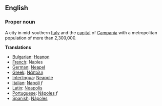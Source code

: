 ==English==

===Proper noun===

A city in mid-southern [[Italy]] and the [[capital]] of [[Campania]] with a metropolitan population of more than 2,300,000.

'''Translations'''

*[[Bulgarian]]: [[Неапол]]
*[[French]]: Naples
*[[German]]: [[Neapel]] 
*[[Greek]]: [[Νάπολη]]
*[[Interlingua]]: [[Neapole]]
*[[Italian]]: [[Napoli]] ''f''
*[[Latin]]: [[Neapolis]]
*[[Portuguese]]: [[Nápoles]] ''f''
*[[Spanish]]: [[Nápoles]]